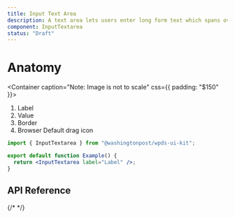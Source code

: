 ```yaml
---
title: Input Text Area
description: A text area lets users enter long form text which spans over multiple lines.
component: InputTextarea
status: "Draft"
---
```


# Anatomy

<Container caption="Note: Image is not  to scale" css={{ padding: "$150" }}>
  <InlineSVG
    path="/img/components/input-textarea/anatomy.svg"
    width={555}
    height={196}
  />
</Container>

1. Label
2. Value
3. Border
4. Browser Default drag icon

```jsx withPreview
import { InputTextarea } from "@washingtonpost/wpds-ui-kit";

export default function Example() {
  return <InputTextarea label="Label" />;
}
```

## API Reference

{/* <PropsTable props={propsTable} /> */}
